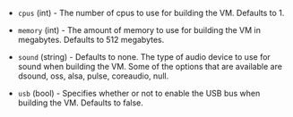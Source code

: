 <!-- Code generated from the comments of the HWConfig struct in builder/virtualbox/common/hw_config.go; DO NOT EDIT MANUALLY -->

- `cpus` (int) - The number of cpus to use for building the VM.
  Defaults to 1.

- `memory` (int) - The amount of memory to use for building the VM
  in megabytes. Defaults to 512 megabytes.

- `sound` (string) - Defaults to none. The type of audio device to use for
  sound when building the VM. Some of the options that are available are
  dsound, oss, alsa, pulse, coreaudio, null.

- `usb` (bool) - Specifies whether or not to enable the USB bus when
  building the VM. Defaults to false.
